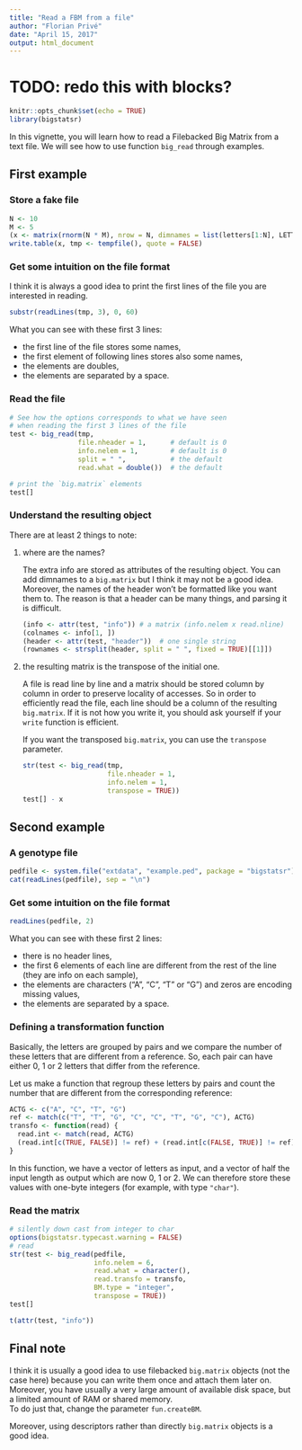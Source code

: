 ```yaml
---
title: "Read a FBM from a file"
author: "Florian Privé"
date: "April 15, 2017"
output: html_document
---
```


# TODO: redo this with blocks?

```r
knitr::opts_chunk$set(echo = TRUE)
library(bigstatsr)
```

In this vignette, you will learn how to read a Filebacked Big Matrix from a text file. 
We will see how to use function `big_read` through examples.

## First example

### Store a fake file
```r
N <- 10 
M <- 5
(x <- matrix(rnorm(N * M), nrow = N, dimnames = list(letters[1:N], LETTERS[1:M])))
write.table(x, tmp <- tempfile(), quote = FALSE)
```

### Get some intuition on the file format

I think it is always a good idea to print the first lines of the file you are interested in reading.
```r
substr(readLines(tmp, 3), 0, 60)
```

What you can see with these first 3 lines:

- the first line of the file stores some names,
- the first element of following lines stores also some names,
- the elements are doubles,
- the elements are separated by a space.

### Read the file

```r
# See how the options corresponds to what we have seen 
# when reading the first 3 lines of the file
test <- big_read(tmp,
                 file.nheader = 1,      # default is 0
                 info.nelem = 1,        # default is 0
                 split = " ",           # the default
                 read.what = double())  # the default
```

```r
# print the `big.matrix` elements
test[]
```

### Understand the resulting object

There are at least 2 things to note:

1. where are the names?
  
    The extra info are stored as attributes of the resulting object. You can 
    add dimnames to a `big.matrix` but I think it may not be a good idea. 
    Moreover, the names of the header won't be formatted like you want them to.
    The reason is that a header can be many things, and parsing it is difficult.

    ```r
    (info <- attr(test, "info")) # a matrix (info.nelem x read.nline)
    (colnames <- info[1, ])
    (header <- attr(test, "header"))  # one single string
    (rownames <- strsplit(header, split = " ", fixed = TRUE)[[1]])
    ```

    
2. the resulting matrix is the transpose of the initial one.


    A file is read line by line and a matrix should be stored column by column in order to preserve locality of accesses. So in order to efficiently read the file, each line should be a column of the resulting `big.matrix`. If it is not how you write it, you should ask yourself if your `write` function is efficient.
    
    If you want the transposed `big.matrix`, you can use the `transpose` parameter.

    ```r
    str(test <- big_read(tmp,
                         file.nheader = 1,     
                         info.nelem = 1,     
                         transpose = TRUE))
    test[] - x
    ```

## Second example

### A genotype file

```r
pedfile <- system.file("extdata", "example.ped", package = "bigstatsr")
cat(readLines(pedfile), sep = "\n")
```

### Get some intuition on the file format

```r
readLines(pedfile, 2)
```

What you can see with these first 2 lines:

- there is no header lines,
- the first 6 elements of each line are different from the rest of the line (they are info on each sample),
- the elements are characters ("A", "C", "T" or "G") and zeros are encoding missing values,
- the elements are separated by a space.

### Defining a transformation function

Basically, the letters are grouped by pairs and we compare the number of these letters that are different from a reference. So, each pair can have either 0, 1 or 2 letters that differ from the reference.

Let us make a function that regroup these letters by pairs and count the number that are different from the corresponding reference:

```r
ACTG <- c("A", "C", "T", "G")
ref <- match(c("T", "T", "G", "C", "C", "T", "G", "C"), ACTG)
transfo <- function(read) {
  read.int <- match(read, ACTG)
  (read.int[c(TRUE, FALSE)] != ref) + (read.int[c(FALSE, TRUE)] != ref)
}
```

In this function, we have a vector of letters as input, and a vector of half the input length as output which are now 0, 1 or 2. We can therefore store these values with one-byte integers (for example, with type `"char"`).

### Read the matrix

```r
# silently down cast from integer to char
options(bigstatsr.typecast.warning = FALSE)
# read
str(test <- big_read(pedfile,
                     info.nelem = 6,
                     read.what = character(),
                     read.transfo = transfo,
                     BM.type = "integer",
                     transpose = TRUE))
test[]
```

```r
t(attr(test, "info"))
```


## Final note

I think it is usually a good idea to use filebacked `big.matrix` objects (not the case here) because you can write them once and attach them later on. Moreover, you have usually a very large amount of available disk space, but a limited amount of RAM or shared memory.<br/>
To do just that, change the parameter `fun.createBM`.

Moreover, using descriptors rather than directly `big.matrix` objects is a good idea.
